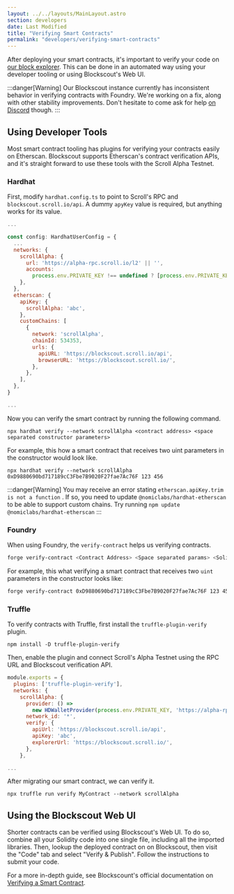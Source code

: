 ```yaml
---
layout: ../../layouts/MainLayout.astro
section: developers
date: Last Modified
title: "Verifying Smart Contracts"
permalink: "developers/verifying-smart-contracts"
---
```



After deploying your smart contracts, it's important to verify your code on [our block explorer](https://blockscout.scroll.io/). This can be done in an automated way using your developer tooling or using Blockscout's Web UI.

:::danger[Warning]
Our Blockscout instance currently has inconsistent behavior in verifying contracts with Foundry. We're working on a fix, along with other stability improvements. Don't hesitate to come ask for help [on Discord](https://discord.com/channels/853955156100907018/1028102371894624337) though.
:::

## Using Developer Tools

Most smart contract tooling has plugins for verifying your contracts easily on Etherscan. Blockscout supports Etherscan's contract verification APIs, and it's straight forward to use these tools with the Scroll Alpha Testnet.

### Hardhat

First, modify `hardhat.config.ts` to point to Scroll's RPC and `blockscout.scroll.io/api`. A dummy `apyKey` value is required, but anything works for its value.

```javascript
...

const config: HardhatUserConfig = {
  ...
  networks: {
    scrollAlpha: {
      url: 'https://alpha-rpc.scroll.io/l2' || '',
      accounts:
        process.env.PRIVATE_KEY !== undefined ? [process.env.PRIVATE_KEY] : [],
    },
  },
  etherscan: {
    apiKey: {
      scrollAlpha: 'abc',
    },
    customChains: [
      {
        network: 'scrollAlpha',
        chainId: 534353,
        urls: {
          apiURL: 'https://blockscout.scroll.io/api',
          browserURL: 'https://blockscout.scroll.io/',
        },
      },
    ],
  },
}

...
```

Now you can verify the smart contract by running the following command.

```solidity
npx hardhat verify --network scrollAlpha <contract address> <space separated constructor parameters>
```

For example, this how a smart contract that receives two uint parameters in the constructor would look like.

```solidity
npx hardhat verify --network scrollAlpha 0xD9880690bd717189cC3Fbe7B9020F27fae7Ac76F 123 456
```

:::danger[Warning]
You may receive an error stating `etherscan.apiKey.trim is not a function` . If so, you need to update `@nomiclabs/hardhat-etherscan` to be able to support custom chains. Try running `npm update @nomiclabs/hardhat-etherscan`
:::

### Foundry

When using Foundry, the `verify-contract` helps us verifying contracts.

```bash
forge verify-contract <Contract Address> <Space separated params> <Solidity file>:<Contract name> --chain-id 534353 --verifier-url <https://blockscout.scroll.io/api> --verifier blockscout
```

For example, this what verifying a smart contract that receives two `uint` parameters in the constructor looks like:

```bash
forge verify-contract 0xD9880690bd717189cC3Fbe7B9020F27fae7Ac76F 123 456 src/MyContract.sol:MyContract --chain-id 534353 --verifier-url <https://blockscout.scroll.io/api> --verifier blockscout
```

### Truffle

To verify contracts with Truffle, first install the `truffle-plugin-verify` plugin.

```solidity
npm install -D truffle-plugin-verify
```

Then, enable the plugin and connect Scroll's Alpha Testnet using the RPC URL and Blockscout verification API.

```javascript
module.exports = {
  plugins: ['truffle-plugin-verify'],
  networks: {
    scrollAlpha: {
      provider: () =>
        new HDWalletProvider(process.env.PRIVATE_KEY, 'https://alpha-rpc.scroll.io/l2'),
      network_id: '*',
      verify: {
        apiUrl: 'https://blockscout.scroll.io/api',
        apiKey: 'abc',
        explorerUrl: 'https://blockscout.scroll.io/',
      },
    },

...
```

After migrating our smart contract, we can verify it.

```solidity
npx truffle run verify MyContract --network scrollAlpha
```

## Using the Blockscout Web UI

Shorter contracts can be verified using Blockscout's Web UI. To do so, combine all your Solidity code into one single file, including all the imported libraries. Then, lookup the deployed contract on on Blockscout, then visit the "Code" tab and select "Verify & Publish". Follow the instructions to submit your code.

For a more in-depth guide, see Blockscount's official documentation on [Verifying a Smart Contract](https://docs.blockscout.com/for-users/verifying-a-smart-contract).

<ClickToZoom src={verify1} />
